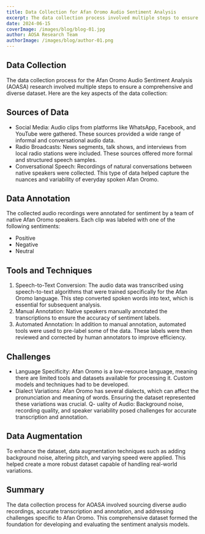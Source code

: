 ```yaml
---
title: Data Collection for Afan Oromo Audio Sentiment Analysis
excerpt: The data collection process involved multiple steps to ensure a comprehensive and diverse dataset.
date: 2024-06-15
coverImage: /images/blog/blog-01.jpg
author: AOSA Research Team
authorImage: /images/blog/author-01.png
---
```


## Data Collection

The data collection process for the Afan Oromo Audio Sentiment Analysis (AOASA) research involved multiple steps to ensure a comprehensive and diverse dataset. Here are the key aspects of the data collection:

## Sources of Data

- Social Media: Audio clips from platforms like WhatsApp, Facebook, and YouTube were gathered. These sources provided a wide range of informal and conversational audio data.
- Radio Broadcasts: News segments, talk shows, and interviews from local radio stations were included. These sources offered more formal and structured speech samples.
- Conversational Speech: Recordings of natural conversations between native speakers were collected. This type of data helped capture the nuances and variability of everyday spoken Afan Oromo.

## Data Annotation

The collected audio recordings were annotated for sentiment by a team of native Afan Oromo speakers. Each clip was labeled with one of the following sentiments:

- Positive
- Negative
- Neutral

## Tools and Techniques

1. Speech-to-Text Conversion: The audio data was transcribed using speech-to-text algorithms that were trained specifically for the Afan Oromo language. This step converted spoken words into text, which is essential for subsequent analysis.
2. Manual Annotation: Native speakers manually annotated the transcriptions to ensure the accuracy of sentiment labels.
3. Automated Annotation: In addition to manual annotation, automated tools were used to pre-label some of the data. These labels were then reviewed and corrected by human annotators to improve efficiency.

## Challenges

- Language Specificity: Afan Oromo is a low-resource language, meaning there are limited tools and datasets available for processing it. Custom models and techniques had to be developed.
- Dialect Variations: Afan Oromo has several dialects, which can affect the pronunciation and meaning of words. Ensuring the dataset represented these variations was crucial.
  Q- uality of Audio: Background noise, recording quality, and speaker variability posed challenges for accurate transcription and annotation.

## Data Augmentation

To enhance the dataset, data augmentation techniques such as adding background noise, altering pitch, and varying speed were applied. This helped create a more robust dataset capable of handling real-world variations.

## Summary

The data collection process for AOASA involved sourcing diverse audio recordings, accurate transcription and annotation, and addressing challenges specific to Afan Oromo. This comprehensive dataset formed the foundation for developing and evaluating the sentiment analysis models.
